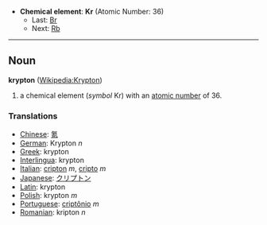 *'''Chemical element''': '''Kr''' (Atomic Number: 36)
**Last: [[Bromine|Br]]
**Next: [[Rubidium|Rb]]
----
== Noun ==
'''krypton''' ([[en:Krypton|Wikipedia:Krypton]])

# a chemical element (''symbol'' Kr) with an [[atomic number]] of 36.

===Translations===
*[[Chinese]]: [[氪]]
*[[German]]: Krypton ''n''
*[[Greek]]: krypton
*[[Interlingua]]: krypton
*[[Italian]]: [[cripton]] ''m'', [[cripto]] ''m''
*[[Japanese]]: [[クリプトン]]
*[[Latin]]: krypton
*[[Polish]]: krypton ''m''
*[[Portuguese]]: [[criptônio]] ''m''
*[[Romanian]]: kripton ''n''